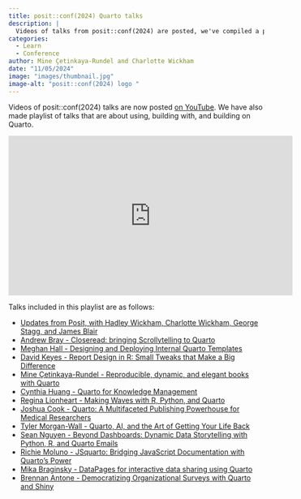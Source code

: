 ```yaml
---
title: posit::conf(2024) Quarto talks
description: |
  Videos of talks from posit::conf(2024) are posted, we've compiled a playlist of Quarto talks for you!
categories:
  - Learn
  - Conference
author: Mine Çetinkaya-Rundel and Charlotte Wickham
date: "11/05/2024"
image: "images/thumbnail.jpg"
image-alt: "posit::conf(2024) logo "
---
```


Videos of posit::conf(2024) talks are now posted [on YouTube](https://www.youtube.com/watch?v=s_Vh9HIeLVg&list=PL9HYL-VRX0oSFkdF4fJeY63eGDvgofcbn). We have also made playlist of talks that are about using, building with, and building on Quarto.

<iframe width="560" height="315" src="https://www.youtube.com/embed/videoseries?si=Xwt6NHL_f4k9agzh&amp;list=PLNUVZZ6hfXX1Y4Is-SbbMF_HutRDJBwiO" title="YouTube video player" frameborder="0" allow="accelerometer; autoplay; clipboard-write; encrypted-media; gyroscope; picture-in-picture; web-share" referrerpolicy="strict-origin-when-cross-origin" allowfullscreen></iframe>

Talks included in this playlist are as follows:

-   [Updates from Posit, with Hadley Wickham, Charlotte Wickham, George Stagg, and James Blair](https://youtu.be/s_Vh9HIeLVg?si=jsIWeETKQG154dFi)
-   [Andrew Bray - Closeread: bringing Scrollytelling to Quarto](https://youtu.be/KqLxy66B3lQ?si=fe1zVCBozVmWKufO)
-   [Meghan Hall - Designing and Deploying Internal Quarto Templates](https://youtu.be/VJEBg1Ke0lE?si=LUMa5-IF3gWORr3I)
-   [David Keyes - Report Design in R: Small Tweaks that Make a Big Difference](https://youtu.be/bp1SMhLoz_M?si=tyvyO-FP0AEBV6W2)
-   [Mine Çetinkaya-Rundel - Reproducible, dynamic, and elegant books with Quarto](https://youtu.be/fsfoqpQYN2k?si=sDUOZTEBXvXLNVHq)
-   [Cynthia Huang - Quarto for Knowledge Management](https://youtu.be/4zy9R26B8kk?si=rO_5BIjTC3ENVC2c)
-   [Regina Lionheart - Making Waves with R, Python, and Quarto](https://youtu.be/UOMcGBMvVdo?si=yo3dFtWScKn06iXy)
-   [Joshua Cook - Quarto: A Multifaceted Publishing Powerhouse for Medical Researchers](https://youtu.be/PITfti4JRiU?si=TMi-CJOi04zViU_p)
-   [Tyler Morgan-Wall - Quarto, AI, and the Art of Getting Your Life Back](https://youtu.be/U8_Dc_ru8fg?si=-fEK5Ou57f-QhSba)
-   [Sean Nguyen - Beyond Dashboards: Dynamic Data Storytelling with Python, R, and Quarto Emails](https://youtu.be/fzykFa6c3LI?si=wV83nh1WvctfRAiu)
-   [Richie Moluno - JSquarto: Bridging JavaScript Documentation with Quarto's Power](https://youtu.be/CySpBKJD5vY?si=zQ2TowaD_Wk0Du8X)
-   [Mika Braginsky - DataPages for interactive data sharing using Quarto](https://youtu.be/1gUl-vWqScc?si=nLEJ8JsLzBv8UqqT)
-   [Brennan Antone - Democratizing Organizational Surveys with Quarto and Shiny](https://youtu.be/ceW3nQssV88?si=caHnzvBHorxWFn00)
